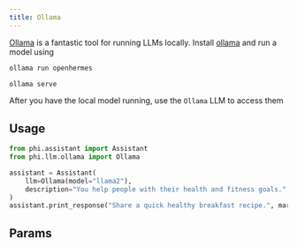 ```yaml
---
title: Ollama
---
```


[Ollama](https://ollama.com) is a fantastic tool for running LLMs locally. Install [ollama](https://ollama.com) and run a model using

<CodeGroup>

```bash run model
ollama run openhermes
```

```bash serve
ollama serve
```

</CodeGroup>

After you have the local model running, use the `Ollama` LLM to access them

## Usage

<CodeGroup>

```python assistant.py
from phi.assistant import Assistant
from phi.llm.ollama import Ollama

assistant = Assistant(
    llm=Ollama(model="llama2"),
    description="You help people with their health and fitness goals.",
)
assistant.print_response("Share a quick healthy breakfast recipe.", markdown=True)
```

</CodeGroup>

## Params

<Snippet file = "llm-ollama-reference.mdx"/>